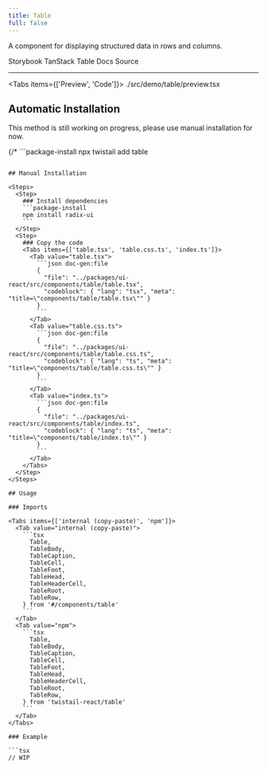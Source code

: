 ```yaml
---
title: Table
full: false
---
```


A component for displaying structured data in rows and columns.

<Badges>
  <BadgeLink href="https://storybook.twistail.com/?path=/docs/base-components-table--docs" external>
    Storybook
  </BadgeLink>
  <BadgeLink href="https://tanstack.com/table/latest/docs/introduction" external>
    TanStack Table Docs
  </BadgeLink>
  <BadgeLink href="https://github.com/riipandi/twistail/tree/main/packages/ui-react/src/components/table" external>
    Source
  </BadgeLink>
</Badges>

---


<Tabs items={['Preview', 'Code']}>
  <Tab value="Preview" className="rounded-b-xl flex min-h-44 flex-wrap items-center justify-center gap-4 p-8 not-prose">
    <Demo />
  </Tab>
  <Tab value="Code">
    <include cwd lang="tsx">./src/demo/table/preview.tsx</include>
  </Tab>
</Tabs>

## Automatic Installation

<Callout type='warn'>
  This method is still working on progress, please use manual installation for now.
</Callout>

{/* ```package-install
npx twistail add table
``` */}

## Manual Installation

<Steps>
  <Step>
    ### Install dependencies
    ```package-install
    npm install radix-ui
    ```
  </Step>
  <Step>
    ### Copy the code
    <Tabs items={['table.tsx', 'table.css.ts', 'index.ts']}>
      <Tab value="table.tsx">
        ```json doc-gen:file
        {
          "file": "../packages/ui-react/src/components/table/table.tsx",
          "codeblock": { "lang": "tsx", "meta": "title=\"components/table/table.tsx\"" }
        }
        ```
      </Tab>
      <Tab value="table.css.ts">
        ```json doc-gen:file
        {
          "file": "../packages/ui-react/src/components/table/table.css.ts",
          "codeblock": { "lang": "ts", "meta": "title=\"components/table/table.css.ts\"" }
        }
        ```
      </Tab>
      <Tab value="index.ts">
        ```json doc-gen:file
        {
          "file": "../packages/ui-react/src/components/table/index.ts",
          "codeblock": { "lang": "ts", "meta": "title=\"components/table/index.ts\"" }
        }
        ```
      </Tab>
    </Tabs>
  </Step>
</Steps>

## Usage

### Imports

<Tabs items={['internal (copy-paste)', 'npm']}>
  <Tab value="internal (copy-paste)">
    ```tsx
      Table,
      TableBody,
      TableCaption,
      TableCell,
      TableFoot,
      TableHead,
      TableHeaderCell,
      TableRoot,
      TableRow,
    } from '#/components/table'
    ```
  </Tab>
  <Tab value="npm">
    ```tsx
      Table,
      TableBody,
      TableCaption,
      TableCell,
      TableFoot,
      TableHead,
      TableHeaderCell,
      TableRoot,
      TableRow,
    } from 'twistail-react/table'
    ```
  </Tab>
</Tabs>

### Example

```tsx
// WIP
```
